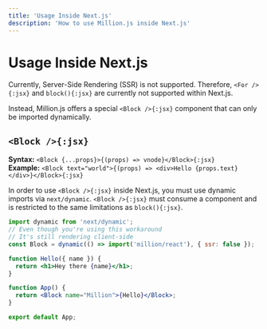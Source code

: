 ```yaml
---
title: 'Usage Inside Next.js'
description: 'How to use Million.js inside Next.js'
---
```



# Usage Inside Next.js

<Callout>Currently, Server-Side Rendering (SSR) is not supported. Therefore, `<For />{:jsx}` and `block(){:jsx}` are currently not supported within Next.js.</Callout>

Instead, Million.js offers a special `<Block />{:jsx}` component that can only be imported dynamically.

## `<Block />{:jsx}`

**Syntax:** `<Block {...props}>{(props) => vnode}</Block>{:jsx}`\
**Example:** `<Block text="world">{(props) => <div>Hello {props.text}</div>}</Block>{:jsx}`

In order to use `<Block />{:jsx}` inside Next.js, you must use dynamic imports via `next/dynamic`. `<Block />{:jsx}` must consume a component and is restricted to the same limitations as `block(){:jsx}`.

```jsx copy filename="_app.js" /Block/
import dynamic from 'next/dynamic';
// Even though you're using this workaround
// It's still rendering client-side
const Block = dynamic(() => import('million/react'), { ssr: false });

function Hello({ name }) {
  return <h1>Hey there {name}</h1>;
}

function App() {
  return <Block name="Million">{Hello}</Block>;
}

export default App;
```

